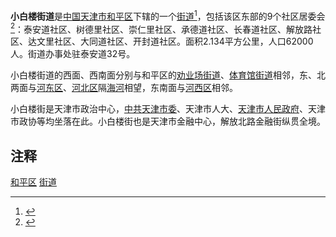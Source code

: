 {{中国乡级行政区
|景观照片文件名 = 
|景观照片描述 = 
|汉语拼音 = 
|其他语言 = 
|其他语言名称 = 
|旧称 = 
|地名出处 = 
|位置图文件名 = 
|位置图描述 = 
|自定义图片= 
|建置时间 = 
|政府驻地 = 泰安道32号
|毗邻 = 
|总面积 = 2.134平方公里
|总人口 = 
|总人口年份 = 
|户籍人口 = 
|户籍人口年份 = 
|常住人口 = 
|常住人口年份 = 
|人口密度 = 
|GDP = 
|GDP年份 = 
|邮政编码 = 
|电话区号 = 22
|官方网站 = 
|网站名称 = 
|12/01/01/002/000}}
'''小白楼街道'''是[[中华人民共和国|中国]][[天津市|天津市]][[和平区_(天津市)|和平区]]下辖的一个[[街道_(行政区划)|街道]]<ref>{{PRC admin/ref sgc|{{PRC admin/parent|12/01/01/002/000}}}}</ref>，包括该区东部的9个社区居委会<ref>{{PRC admin/ref sgc|12/01/01/002/000}}</ref>：泰安道社区、树德里社区、崇仁里社区、承德道社区、长春道社区、解放路社区、达文里社区、大同道社区、开封道社区。面积2.134平方公里，人口62000人。街道办事处驻泰安道32号。

小白楼街道的西面、西南面分别与和平区的[[劝业场街道|劝业场街道]]、[[体育馆街道|体育馆街道]]相邻，东、北两面与[[河东区|河东区]]、[[河北区|河北区]]隔[[海河|海河]]相望，东南面与[[河西区_(天津市)|河西区]]相邻。

小白楼街是天津市政治中心，[[中共天津市委|中共天津市委]]、天津市人大、[[天津市人民政府|天津市人民政府]]、天津市政协等均坐落在此。小白楼街也是天津市金融中心，解放北路金融街纵贯全境。

== 注释 ==

{{Reflist|2}}

{{天津市和平区行政区划}}
{{天津行政区划小作品}}

[[Category:天津市街道_(行政区划)|和平区]]
[[Category:天津市和平区行政区划|街道]]
